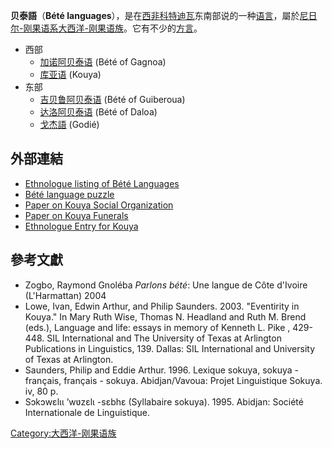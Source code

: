 '''贝泰語'''（'''Bété languages'''），是在[[西非|西非]][[科特迪瓦|科特迪瓦]]东南部说的一种[[语言|语言]]，屬於[[尼日尔-刚果语系|尼日尔-刚果语系]][[大西洋-刚果语族|大西洋-刚果语族]]。它有不少的[[方言|方言]]。
 
*西部
**[[加诺阿贝泰语|加诺阿贝泰语]] (Bété of Gagnoa)
**[[库亚语|库亚语]] (Kouya)
*东部
**[[吉贝鲁阿贝泰语|吉贝鲁阿贝泰语]] (Bété of Guiberoua)
**[[达洛阿贝泰语|达洛阿贝泰语]] (Bété of Daloa)
**[[戈杰語|戈杰語]] (Godié)

==外部連結==
*[http://www.ethnologue.com/show_family.asp?subid=92079 Ethnologue listing of Bété Languages] {{Wayback|url=http://www.ethnologue.com/show_family.asp?subid=92079 |date=20080328011232 }}
*[https://web.archive.org/web/20060615112514/http://shaddick.net/baffle.htm Bété language puzzle]
*[http://www.kouya.net/wp-content/uploads/2006/01/kysocorg.pdf Paper on Kouya Social Organization] {{Wayback|url=http://www.kouya.net/wp-content/uploads/2006/01/kysocorg.pdf |date=20170330162024 }}
*[http://www.kouya.net/wp-content/uploads/2006/01/ethinfoc.pdf Paper on Kouya Funerals] {{Wayback|url=http://www.kouya.net/wp-content/uploads/2006/01/ethinfoc.pdf |date=20160303184340 }}
*[https://www.ethnologue.com/show_language.asp?code=kyf Ethnologue Entry for Kouya] {{Wayback|url=https://www.ethnologue.com/show_language.asp?code=kyf |date=20121023071805 }}

==參考文獻==
* Zogbo, Raymond Gnoléba ''Parlons bété'': Une langue de Côte d'Ivoire (L'Harmattan) 2004
* Lowe, Ivan, Edwin Arthur, and Philip Saunders. 2003. "Eventirity in Kouya." In Mary Ruth Wise, Thomas N. Headland and Ruth M. Brend (eds.), Language and life: essays in memory of Kenneth L. Pike , 429-448. SIL International and The University of Texas at Arlington Publications in Linguistics, 139. Dallas: SIL International and University of Texas at Arlington.
* Saunders, Philip and Eddie Arthur. 1996. Lexique sokuya, sokuya - français, français - sokuya. Abidjan/Vavoua: Projet Linguistique Sokuya. iv, 80 p.
* Sɔkɔwɛlɩɩ ʼwʋzɛlɩ -sɛbhɛ (Syllabaire sokuya). 1995. Abidjan: Société Internationale de Linguistique.

{{lang-stub}}

[[Category:大西洋-刚果语族|Category:大西洋-刚果语族]]